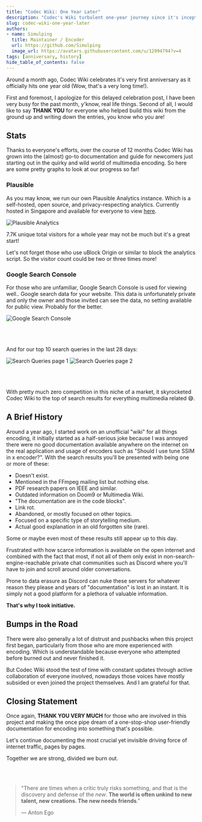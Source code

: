 ---
title: "Codec Wiki: One Year Later"
description: "Codec's Wiki turbulent one-year journey since it's inception to everyone's go-to site for encoding documentation."
slug: codec-wiki-one-year-later
authors:
- name: Simulping
  title: Maintainer / Encoder
  url: https://github.com/Simulping
  image_url: https://avatars.githubusercontent.com/u/12994794?v=4
tags: [anniversary, history]
hide_table_of_contents: false
---

Around a month ago, Codec Wiki celebrates it's very first anniversary as it officially hits one year old (Wow, that's a very long time!).

First and foremost, I apologize for this delayed celebration post, I have been very busy for the past month, y'know, real life things. Second of all, I would like to say **THANK YOU** for everyone who helped build this wiki from the ground up and writing down the entries, you know who you are!

## Stats

Thanks to everyone's efforts, over the course of 12 months Codec Wiki has grown into the (almost) go-to documentation and guide for newcomers just starting out in the quirky and wild world of multimedia encoding. So here are some pretty graphs to look at our progress so far!

### Plausible

As you may know, we run our own Plausible Analytics instance. Which is a self-hosted, open source, and privacy-respecting analytics. Currently hosted in Singapore and available for everyone to view [here](https://analytics.x266.mov/wiki.x266.mov).

<picture>
    <source srcset="https://raw.githubusercontent.com/av1-community-contributors/images/main/one-year-anniv-blog/plausible.avif" type="image/avif" />
    <img src="https://raw.githubusercontent.com/av1-community-contributors/images/main/one-year-anniv-blog/plausible.webp" alt="Plausible Analytics" />
</picture>

7.7K unique total visitors for a whole year may not be much but it's a great start!

Let's not forget those who use uBlock Origin or similar to block the analytics script. So the visitor count could be two or three times more!


### Google Search Console

For those who are unfamiliar, Google Search Console is used for viewing well.. Google search data for your website. This data is unfortunately private and only the owner and those invited can see the data, no setting available for public view. Probably for the better.

<picture>
    <source srcset="https://raw.githubusercontent.com/av1-community-contributors/images/main/one-year-anniv-blog/console.avif" type="image/avif" />
    <img src="https://raw.githubusercontent.com/av1-community-contributors/images/main/one-year-anniv-blog/console.webp" alt="Google Search Console" />
</picture>
<br></br><br></br>

And for our top 10 search queries in the last 28 days:

<picture>
    <source srcset="https://raw.githubusercontent.com/av1-community-contributors/images/main/one-year-anniv-blog/insights.avif" type="image/avif" />
    <img src="https://raw.githubusercontent.com/av1-community-contributors/images/main/one-year-anniv-blog/insights.webp" alt="Search Queries page 1" />
</picture>
<picture>
    <source srcset="https://raw.githubusercontent.com/av1-community-contributors/images/main/one-year-anniv-blog/insights2.avif" type="image/avif" />
    <img src="https://raw.githubusercontent.com/av1-community-contributors/images/main/one-year-anniv-blog/insights2.webp" alt="Search Queries page 2" />
</picture>
<br></br><br></br>

With pretty much zero competition in this niche of a market, it skyrocketed Codec Wiki to the top of search results for everything multimedia related 😅.


## A Brief History

Around a year ago, I started work on an unofficial "wiki" for all things encoding, it initially started as a half-serious joke because I was annoyed there were no good documentation available
anywhere on the internet on the real application and usage of encoders such as "Should I use tune SSIM in x encoder?". With the search results you'll be presented with being one or more of these:

- Doesn't exist.
- Mentioned in the FFmpeg mailing list but nothing else.
- PDF research papers on IEEE and similar.
- Outdated information on Doom9 or Multimedia Wiki.
- "The documentation are in the code blocks".
- Link rot.
- Abandoned, or mostly focused on other topics.
- Focused on a specific type of storytelling medium.
- Actual good explanation in an old forgotten site (rare).

Some or maybe even most of these results still appear up to this day.


Frustrated with how scarce information is available on the open internet and combined with the fact that most, if not all of them only exist in non-search-engine-reachable private chat communities such as Discord where you'll have to join and scroll around older conversations.

Prone to data erasure as Discord can nuke these servers for whatever reason they please and years of "documentation" is lost in an instant. It is simply not a good platform for a plethora of valuable information.

**That's why I took initiative.**


## Bumps in the Road

There were also generally a lot of distrust and pushbacks when this project first began, particularly from those who are more experienced with encoding. Which is understandable because everyone who attempted before burned out and never finished it.

But Codec Wiki stood the test of time with constant updates through active collaboration of everyone involved, nowadays those voices have mostly subsided or even joined the project themselves. And I am grateful for that.


## Closing Statement

Once again, **THANK YOU VERY MUCH** for those who are involved in this project and making the once pipe dream of a one-stop-shop user-friendly documentation for encoding into something that's possible.

Let's continue documenting the most crucial yet invisible driving force of internet traffic, pages by pages.

Together we are strong, divided we burn out.


<br></br>
> "There are times when a critic truly risks something, and that is the discovery and defense of the *new*. **The world is often unkind to new talent, new creations. The new needs friends**."
>
> — Anton Ego

